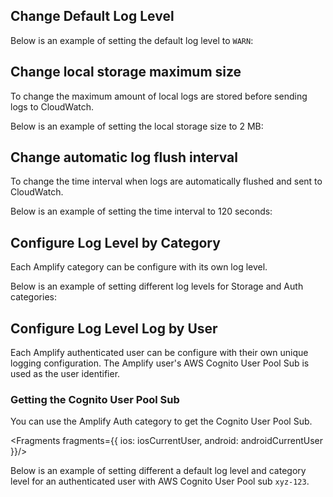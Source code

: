 ## Change Default Log Level

Below is an example of setting the default log level to `WARN`:


<BlockSwitcher>
    <Block name="With Configuration File">
        <Fragments fragments={{all: commonDefaultLogLevel}}/>
    </Block>
    <Block name="Without Configuration File">
         <Fragments
            fragments={{
                ios: iosDefaultLogLevel,
                android: androidDefaultLogLevel
            }}/>
    </Block>
</BlockSwitcher>

## Change local storage maximum size
To change the maximum amount of local logs are stored before sending logs to CloudWatch.

Below is an example of setting the local storage size to 2 MB:


<BlockSwitcher>
    <Block name="With Configuration File">
        <Fragments fragments={{all: commonLocalStorageSize}}/>
    </Block>
    <Block name="Without Configuration File">
        <Fragments
            fragments={{
                ios: iosLocalStorageSize,
                android: androidLocalStorageSize
            }}/>
    </Block>
</BlockSwitcher>

## Change automatic log flush interval
To change the time interval when logs are automatically flushed and sent to CloudWatch.

Below is an example of setting the time interval to 120 seconds:


<BlockSwitcher>
    <Block name="With Configuration File">
        <Fragments fragments={{all: commonLocalStorageSize}}/>
    </Block>
    <Block name="Without Configuration File">
        <Fragments
            fragments={{
                ios: iosflushInterval,
                android: androidflushInterval
            }}/>
    </Block>
</BlockSwitcher>

## Configure Log Level by Category
Each Amplify category can be configure with its own log level.  

Below is an example of setting different log levels for Storage and Auth categories:


<BlockSwitcher>
    <Block name="With Configuration File">
        <Fragments fragments={{all: commonCategoryLogLevel}}/>
    </Block>      
    <Block name="Without Configuration File">
        <Fragments
            fragments={{
                ios: iosCategoryLogLevel,
                android: androidCategoryLogLevel
            }}
        />  
    </Block>
</BlockSwitcher>

## Configure Log Level Log by User
Each Amplify authenticated user can be configure with their own unique logging configuration.  The Amplify user's AWS Cognito User Pool Sub is used as the user identifier. 

### Getting the Cognito User Pool Sub
You can use the Amplify Auth category to get the Cognito User Pool Sub.


<Fragments
    fragments={{
        ios: iosCurrentUser,
        android: androidCurrentUser
    }}/>

Below is an example of setting different a default log level and category level for an authenticated user with AWS Cognito User Pool sub `xyz-123`.


<BlockSwitcher>
    <Block name="With Configuration File">
        <Fragments fragments={{all: commonUserLogLevel}}/>
    </Block>
    <Block name="Without Configuration File">
        <Fragments
            fragments={{
                ios: iosUserLogLevel,
                android: androidUserLogLevel
            }}/>
    </Block>
</BlockSwitcher>
